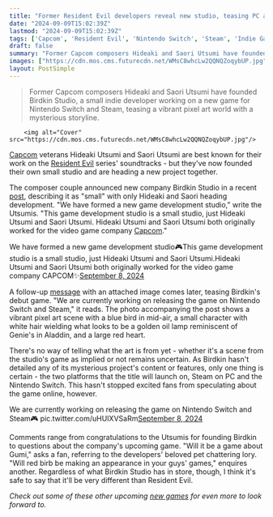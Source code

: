 ```yaml
---
title: "Former Resident Evil developers reveal new studio, teasing PC and Nintendo Switch release of their debut game, which couldn't look less like Resident Evil if it tried"
date: "2024-09-09T15:02:39Z"
lastmod: "2024-09-09T15:02:39Z"
tags: ['Capcom', 'Resident Evil', 'Nintendo Switch', 'Steam', 'Indie Game', 'Pixel Art']
draft: false
summary: "Former Capcom composers Hideaki and Saori Utsumi have founded Birdkin Studio, a small indie developer working on a new game for Nintendo Switch and Steam, teasing a vibrant pixel art world with a mysterious storyline."
images: ["https://cdn.mos.cms.futurecdn.net/WMsC8whcLw2QQNQZoqybUP.jpg"]
layout: PostSimple
---
```

> Former Capcom composers Hideaki and Saori Utsumi have founded Birdkin Studio, a small indie developer working on a new game for Nintendo Switch and Steam, teasing a vibrant pixel art world with a mysterious storyline.


        <img alt="Cover" src="https://cdn.mos.cms.futurecdn.net/WMsC8whcLw2QQNQZoqybUP.jpg"/>
        
[<u>Capcom</u>](https://www.gamesradar.com/tag/capcom/) veterans Hideaki Utsumi and Saori Utsumi are best known for their work on the [<u>Resident Evil</u>](https://www.gamesradar.com/games/survival-horror/resident-evil/) series' soundtracks - but they've now founded their own small studio and are heading a new project together.

The composer couple announced new company Birdkin Studio in a recent [<u>post</u>](https://x.com/birdkinstudio/status/1832676983471534584), describing it as "small" with only Hideaki and Saori heading development. "We have formed a new game development studio," write the Utsumis. "This game development studio is a small studio, just Hideaki Utsumi and Saori Utsumi. Hideaki Utsumi and Saori Utsumi both originally worked for the video game company [Capcom](https://www.gamesradar.com/tag/capcom/)."

We have formed a new game development studio🎮This game development studio is a small studio, just Hideaki Utsumi and Saori Utsumi.Hideaki Utsumi and Saori Utsumi both originally worked for the video game company CAPCOM✨[September 8, 2024](https://twitter.com/birdkinstudio/status/1832676983471534584)

A follow-up [<u>message</u>](https://x.com/birdkinstudio/status/1832677329774244278) with an attached image comes later, teasing Birdkin's debut game. "We are currently working on releasing the game on Nintendo Switch and Steam," it reads. The photo accompanying the post shows a vibrant pixel art scene with a blue bird in mid-air, a small character with white hair wielding what looks to be a golden oil lamp reminiscent of Genie's in Aladdin, and a large red heart.

There's no way of telling what the art is from yet - whether it's a scene from the studio's game as implied or not remains uncertain. As Birdkin hasn't detailed any of its mysterious project's content or features, only one thing is certain - the two platforms that the title will launch on, Steam on PC and the Nintendo Switch. This hasn't stopped excited fans from speculating about the game online, however.

We are currently working on releasing the game on Nintendo Switch and Steam🎮 pic.twitter.com/uHUIXVSaRm[September 8, 2024](https://twitter.com/birdkinstudio/status/1832677329774244278)

Comments range from congratulations to the Utsumis for founding Birdkin to questions about the company's upcoming game. "Will it be a game about Gumi," asks a fan, referring to the developers' beloved pet chattering lory. "Will red birb be making an appearance in your guys' games," enquires another. Regardless of what Birdkin Studio has in store, though, I think it's safe to say that it'll be very different than Resident Evil.

*Check out some of these other upcoming *[<em>new games</em>](https://www.gamesradar.com/video-game-release-dates/)* for even more to look forward to.*
        